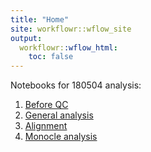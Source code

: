 ```yaml
---
title: "Home"
site: workflowr::wflow_site
output:
  workflowr::wflow_html:
    toc: false
---
```


Notebooks for 180504 analysis:<ol>
<li>[Before QC](10x-180504-beforeQC.html)
<li>[General analysis](10x-180504-general-analysis.html)</li>
<li>[Alignment](10x-180504-alignment.html)</li>
<li>[Monocle analysis](10x-180504-monocle.html)</li>
</ol>

